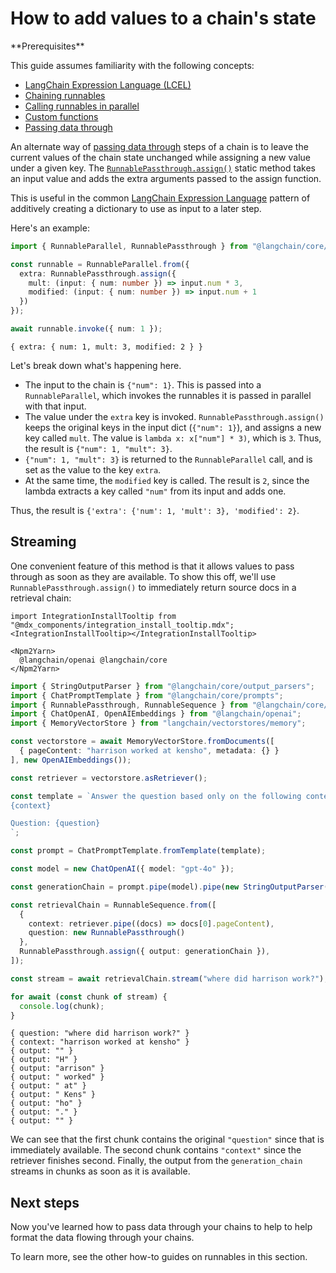 # How to add values to a chain's state

<Info>
**Prerequisites**


This guide assumes familiarity with the following concepts:

- [LangChain Expression Language (LCEL)](/oss/python/concepts/lcel)
- [Chaining runnables](/oss/python/how-to/sequence/)
- [Calling runnables in parallel](/oss/python/how-to/parallel/)
- [Custom functions](/oss/python/how-to/functions/)
- [Passing data through](/oss/python/how-to/passthrough)

</Info>

An alternate way of [passing data through](/oss/python/how-to/passthrough) steps of a chain is to leave the current values of the chain state unchanged while assigning a new value under a given key. The [`RunnablePassthrough.assign()`](https://api.js.langchain.com/classes/langchain_core.runnables.RunnablePassthrough.html#assign-2) static method takes an input value and adds the extra arguments passed to the assign function.

This is useful in the common [LangChain Expression Language](/oss/python/concepts/lcel) pattern of additively creating a dictionary to use as input to a later step.

Here's an example:


```typescript
import { RunnableParallel, RunnablePassthrough } from "@langchain/core/runnables";

const runnable = RunnableParallel.from({
  extra: RunnablePassthrough.assign({
    mult: (input: { num: number }) => input.num * 3,
    modified: (input: { num: number }) => input.num + 1
  })
});

await runnable.invoke({ num: 1 });
```



```output
{ extra: { num: 1, mult: 3, modified: 2 } }
```


Let's break down what's happening here.

- The input to the chain is `{"num": 1}`. This is passed into a `RunnableParallel`, which invokes the runnables it is passed in parallel with that input.
- The value under the `extra` key is invoked. `RunnablePassthrough.assign()` keeps the original keys in the input dict (`{"num": 1}`), and assigns a new key called `mult`. The value is `lambda x: x["num"] * 3)`, which is `3`. Thus, the result is `{"num": 1, "mult": 3}`.
- `{"num": 1, "mult": 3}` is returned to the `RunnableParallel` call, and is set as the value to the key `extra`.
- At the same time, the `modified` key is called. The result is `2`, since the lambda extracts a key called `"num"` from its input and adds one.

Thus, the result is `{'extra': {'num': 1, 'mult': 3}, 'modified': 2}`.

## Streaming

One convenient feature of this method is that it allows values to pass through as soon as they are available. To show this off, we'll use `RunnablePassthrough.assign()` to immediately return source docs in a retrieval chain:

```{=mdx}
import IntegrationInstallTooltip from "@mdx_components/integration_install_tooltip.mdx";
<IntegrationInstallTooltip></IntegrationInstallTooltip>

<Npm2Yarn>
  @langchain/openai @langchain/core
</Npm2Yarn>
```
```typescript
import { StringOutputParser } from "@langchain/core/output_parsers";
import { ChatPromptTemplate } from "@langchain/core/prompts";
import { RunnablePassthrough, RunnableSequence } from "@langchain/core/runnables";
import { ChatOpenAI, OpenAIEmbeddings } from "@langchain/openai";
import { MemoryVectorStore } from "langchain/vectorstores/memory";

const vectorstore = await MemoryVectorStore.fromDocuments([
  { pageContent: "harrison worked at kensho", metadata: {} }
], new OpenAIEmbeddings());

const retriever = vectorstore.asRetriever();

const template = `Answer the question based only on the following context:
{context}

Question: {question}
`;

const prompt = ChatPromptTemplate.fromTemplate(template);

const model = new ChatOpenAI({ model: "gpt-4o" });

const generationChain = prompt.pipe(model).pipe(new StringOutputParser());

const retrievalChain = RunnableSequence.from([
  {
    context: retriever.pipe((docs) => docs[0].pageContent),
    question: new RunnablePassthrough()
  },
  RunnablePassthrough.assign({ output: generationChain }),
]);

const stream = await retrievalChain.stream("where did harrison work?");

for await (const chunk of stream) {
  console.log(chunk);
}
```
```output
{ question: "where did harrison work?" }
{ context: "harrison worked at kensho" }
{ output: "" }
{ output: "H" }
{ output: "arrison" }
{ output: " worked" }
{ output: " at" }
{ output: " Kens" }
{ output: "ho" }
{ output: "." }
{ output: "" }
```
We can see that the first chunk contains the original `"question"` since that is immediately available. The second chunk contains `"context"` since the retriever finishes second. Finally, the output from the `generation_chain` streams in chunks as soon as it is available.

## Next steps

Now you've learned how to pass data through your chains to help to help format the data flowing through your chains.

To learn more, see the other how-to guides on runnables in this section.
